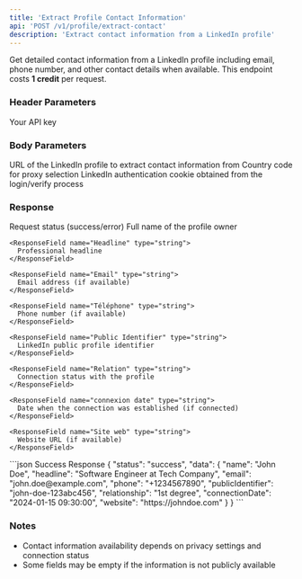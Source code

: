 ```yaml
---
title: 'Extract Profile Contact Information'
api: 'POST /v1/profile/extract-contact'
description: 'Extract contact information from a LinkedIn profile'
---
```


Get detailed contact information from a LinkedIn profile including email, phone number, and other contact details when available.
<Note>
  This endpoint costs **1 credit** per request.
</Note>
### Header Parameters

<ParamField header="x-api-key" type="string" required>
  Your API key
</ParamField>

### Body Parameters

<ParamField body="linkedin_url" type="string" required>
  URL of the LinkedIn profile to extract contact information from
</ParamField>
<ParamField body="country" type="string" default="FR">
  Country code for proxy selection
</ParamField>
<ParamField body="login_cookie" type="string" required>
  LinkedIn authentication cookie obtained from the login/verify process
</ParamField>

### Response

<ResponseField name="status" type="string">
  Request status (success/error)
</ResponseField>

<ResponseField name="data" type="object">
  <Expandable title="Properties">
    <ResponseField name="Name" type="string">
      Full name of the profile owner
    </ResponseField>
    
    <ResponseField name="Headline" type="string">
      Professional headline
    </ResponseField>
    
    <ResponseField name="Email" type="string">
      Email address (if available)
    </ResponseField>
    
    <ResponseField name="Téléphone" type="string">
      Phone number (if available)
    </ResponseField>
    
    <ResponseField name="Public Identifier" type="string">
      LinkedIn public profile identifier
    </ResponseField>
    
    <ResponseField name="Relation" type="string">
      Connection status with the profile
    </ResponseField>
    
    <ResponseField name="connexion date" type="string">
      Date when the connection was established (if connected)
    </ResponseField>
    
    <ResponseField name="Site web" type="string">
      Website URL (if available)
    </ResponseField>
  </Expandable>
</ResponseField>

<ResponseExample>
```json Success Response
{
    "status": "success",
    "data": {
        "name": "John Doe",
        "headline": "Software Engineer at Tech Company",
        "email": "john.doe@example.com",
        "phone": "+1234567890",
        "publicIdentifier": "john-doe-123abc456", 
        "relationship": "1st degree",
        "connectionDate": "2024-01-15 09:30:00",
        "website": "https://johndoe.com"
    }
}
```

</ResponseExample>

### Notes
- Contact information availability depends on privacy settings and connection status
- Some fields may be empty if the information is not publicly available